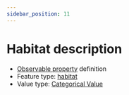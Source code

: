 ```yaml
---
sidebar_position: 11
---
```



# Habitat description

- [Observable property](/viewers/dawe-vocabs?uri=https://linked.data.gov.au/def/test/dawe-cv/aa4c96f6-9ea8-4bd3-8800-0bfddcd8a37c) definition
- Feature type: [habitat](http://linked.data.gov.au/def/tern-cv/2090cfd9-8b6b-497b-9512-497456a18b99)
- Value type: [Categorical Value](https://w3id.org/tern/ontologies/tern/CategoricalValue)


<Example protocolModule="opportunistic-observations" observableProperty="https://linked.data.gov.au/def/test/dawe-cv/aa4c96f6-9ea8-4bd3-8800-0bfddcd8a37c" />
